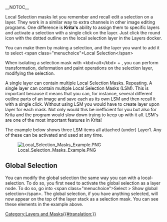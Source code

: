 __NOTOC__

Local Selection masks let you remember and recall edit a selection on a layer. They work in a similar way to extra channels in other image editing programs. One difference is '''Krita's''' ability to assign them to specific layers and activate a selection with a single click on the layer. Just click the round icon with the dotted outline on the local selection layer in the Layers docker.

You can make them by making a selection, and {{MouseButton|right}} the layer you want to add it to select &lt;span class="menuchoice">Local Selection&lt;/span>

When isolating a selection mask with &lt;kbd>alt&lt;/kbd> + {{MouseButton|left}}, you can perform transformation, deformation and paint operations on the selection layer, modifying the selection.

A single layer can contain multiple Local Selection Masks.  Repeating.  A single layer can contain multiple Local Selection Masks (LSM). This is important because it means that you can, for instance, several different outline parts of an image and save each as its own LSM and then recall it with a single click.  Without using LSM you would have to create layer upon layer for each mask. Not only would this be inefficient for you but also for Krita and the program would slow down trying to keep up with it all. LSM's are one of the most important features in Krita! 

The example below shows three LSM items all attached (under) Layer1.  Any of these can be activated and used at any time.

[[File:Local_Selection_Masks_Example.PNG]]

==Global Selection==
You can modify the global selection the same way you can with a local-selection.
To do so, you first need to activate the global selection as a layer node. To do so, go into &lt;span class="menuchoice">Select > Show global selection&lt;/span>. The global selection, if you have anything selected, will now appear on the top of the layer stack as a selection mask. You can see these elements in the example above.

[[Category:Layers and Masks{{#translation:}}]]
